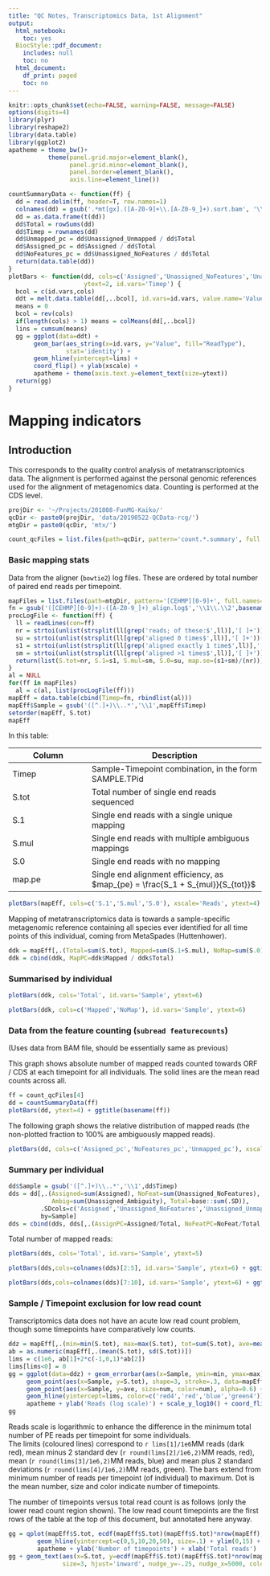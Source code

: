 ```yaml
---
title: "QC Notes, Transcriptomics Data, 1st Alignment"
output:
  html_notebook:
    toc: yes
  BiocStyle::pdf_document:
    includes: null
    toc: no
  html_document:
    df_print: paged
    toc: no
---
```


```r
knitr::opts_chunk$set(echo=FALSE, warning=FALSE, message=FALSE)
options(digits=4)
library(plyr)
library(reshape2)
library(data.table)
library(ggplot2)
apatheme = theme_bw()+
           theme(panel.grid.major=element_blank(),
                 panel.grid.minor=element_blank(),
                 panel.border=element_blank(),
                 axis.line=element_line())

countSummaryData <- function(ff) {
  dd = read.delim(ff, header=T, row.names=1)
  colnames(dd) = gsub('.*mt[gx].([A-Z0-9]+\\.[A-Z0-9_]+).sort.bam', '\\1', colnames(dd))
  dd = as.data.frame(t(dd))
  dd$Total = rowSums(dd)
  dd$Timep = rownames(dd)
  dd$Unmapped_pc = dd$Unassigned_Unmapped / dd$Total
  dd$Assigned_pc = dd$Assigned / dd$Total
  dd$NoFeatures_pc = dd$Unassigned_NoFeatures / dd$Total
  return(data.table(dd))
}
plotBars <- function(dd, cols=c('Assigned','Unassigned_NoFeatures','Unassigned_Unmapped'), xscale='Reads', 
                     ytext=2, id.vars='Timep') {
  bcol = c(id.vars,cols)
  ddt = melt.data.table(dd[,..bcol], id.vars=id.vars, value.name='Value', variable.name='ReadType')
  means = 0
  bcol = rev(cols)
  if(length(cols) > 1) means = colMeans(dd[,..bcol])
  lins = cumsum(means)
  gg = ggplot(data=ddt) + 
       geom_bar(aes_string(x=id.vars, y="Value", fill="ReadType"),
                stat='identity') + 
       geom_hline(yintercept=lins) +
       coord_flip() + ylab(xscale) +
       apatheme + theme(axis.text.y=element_text(size=ytext))
  return(gg)
}
```

# Mapping indicators

## Introduction

This corresponds to the quality control analysis of metatranscriptomics data.  The alignment is performed against the personal genomic references used for the alignment of metagenomics data.
Counting is performed at the CDS level.

```r
projDir <- '~/Projects/201808-FunMG-Kaiko/'
qcDir <- paste0(projDir, 'data/20190522-QCData-rcg/')
mtgDir = paste0(qcDir, 'mtx/')

count_qcFiles = list.files(path=qcDir, pattern='count.*.summary', full.names=T)
```

### Basic mapping stats

Data from the aligner (`bowtie2`) log files. These are ordered by total number of paired end reads per timepoint.
```r
mapFiles = list.files(path=mtgDir, pattern='[CEHMP][0-9]+', full.names=T)
fn = gsub('([CEHMP][0-9]+)-([A-Z0-9_]+)_align.log$','\\1\\.\\2',basename(mapFiles))
procLogFile <- function(ff) {
  ll = readLines(con=ff)
  nr = strtoi(unlist(strsplit(ll[grep('reads; of these:$',ll)],'[ ]+'))[1])
  su = strtoi(unlist(strsplit(ll[grep('aligned 0 times$',ll)],'[ ]+'))[2])
  s1 = strtoi(unlist(strsplit(ll[grep('aligned exactly 1 time$',ll)],'[ ]+'))[2])
  sm = strtoi(unlist(strsplit(ll[grep('aligned >1 times$',ll)],'[ ]+'))[2])
  return(list(S.tot=nr, S.1=s1, S.mul=sm, S.0=su, map.se=(s1+sm)/(nr)))
}
al = NULL
for(ff in mapFiles)
  al = c(al, list(procLogFile(ff)))
mapEff = data.table(cbind(Timep=fn, rbindlist(al)))
mapEff$Sample = gsub('([^.]+)\\..*','\\1',mapEff$Timep)
setorder(mapEff, S.tot)
mapEff
```

In this table:

Column  | Description
------- | ---------------
Timep   | Sample-Timepoint combination, in the form SAMPLE.TPid
S.tot   | Total number of single end reads sequenced
S.1     | Single end reads with a single unique mapping
S.mul   | Single end reads with multiple ambiguous mappings
S.0     | Single end reads with no mapping
map.pe  | Single end alignment efficiency, as $map_{pe} = \frac{S_1 + S_{mul}}{S_{tot}}$


```r
plotBars(mapEff, cols=c('S.1','S.mul','S.0'), xscale='Reads', ytext=4) + ggtitle('Raw alignment numbers')
```

Mapping of metatranscriptomics data is towards a sample-specific metagenomic reference containing all species ever identified for all time points of this individual, coming from MetaSpades (Huttenhower).

```r
ddk = mapEff[,.(Total=sum(S.tot), Mapped=sum(S.1+S.mul), NoMap=sum(S.0), Effic=mean(map.se)), by=Sample]
ddk = cbind(ddk, MapPC=ddk$Mapped / ddk$Total)
```

### Summarised by individual

```r
plotBars(ddk, cols='Total', id.vars='Sample', ytext=6)
```

```r
plotBars(ddk, cols=c('Mapped','NoMap'), id.vars='Sample', ytext=6)
```


### Data from the feature counting (`subread featurecounts`)

(Uses data from BAM file, should be essentially same as previous)

This graph shows absolute number of mapped reads counted towards ORF / CDS at each timepoint for all individuals. The solid lines are the mean read counts across all.
```r
ff = count_qcFiles[4]
dd = countSummaryData(ff)
plotBars(dd, ytext=4) + ggtitle(basename(ff))
```

The following graph shows the relative distribution of mapped reads (the non-plotted fraction to 100% are ambiguously mapped reads).
```r
plotBars(dd, cols=c('Assigned_pc','NoFeatures_pc','Unmapped_pc'), xscale='Fraction', ytext=4) + ggtitle(basename(ff))
```

### Summary per individual

```r
dd$Sample = gsub('([^.]+)\\..*','\\1',dd$Timep)
dds = dd[,.(Assigned=sum(Assigned), NoFeat=sum(Unassigned_NoFeatures), NoMap=sum(Unassigned_Unmapped), 
            Ambig=sum(Unassigned_Ambiguity), Total=base::sum(.SD)),
         .SDcols=c('Assigned','Unassigned_NoFeatures','Unassigned_Unmapped','Unassigned_Ambiguity'),
         by=Sample]
dds = cbind(dds, dds[,.(AssignPC=Assigned/Total, NoFeatPC=NoFeat/Total, NoMapPC=NoMap/Total, AmbigPC=Ambig/Total)])
```

Total number of mapped reads:
```r
plotBars(dds, cols='Total', id.vars='Sample', ytext=5)
```

```r
plotBars(dds,cols=colnames(dds)[2:5], id.vars='Sample', ytext=6) + ggtitle('Total per individual')
```

```r
plotBars(dds,cols=colnames(dds)[7:10], id.vars='Sample', ytext=6) + ggtitle('Fraction per individual')
```

### Sample / Timepoint exclusion for low read count

Transcriptomics data does not have an acute low read count problem, though some timepoints have comparatively low counts.
```r
ddz = mapEff[,.(min=min(S.tot), max=max(S.tot), tot=sum(S.tot), ave=mean(S.tot), num=.N), by=Sample]
ab = as.numeric(mapEff[,.(mean(S.tot), sd(S.tot))])
lims = c(1e6, ab[1]+2*c(-1,0,1)*ab[2])
lims[lims<0] = 0
gg = ggplot(data=ddz) + geom_errorbar(aes(x=Sample, ymin=min, ymax=max), size=.1) + 
     geom_point(aes(x=Sample, y=S.tot), shape=3, stroke=.3, data=mapEff) +
     geom_point(aes(x=Sample, y=ave, size=num, color=num), alpha=0.6) +
     geom_hline(yintercept=lims, color=c('red4','red','blue','green4')) +
     apatheme + ylab('Reads (log scale)') + scale_y_log10() + coord_flip()
gg
```

Reads scale is logarithmic to enhance the difference in the minimum total number of PE reads per timepoint for some individuals.  
The limits (coloured lines) correspond to `r lims[1]/1e6`MM reads (dark red), mean minus 2 standard dev (`r round(lims[2]/1e6,2)`MM reads, red), mean (`r round(lims[3]/1e6,2)`MM reads, blue) and mean plus 2 standard deviations (`r round(lims[4]/1e6,2)`MM reads, green).
The bars extend from minimum number of reads per timepoint (of individual) to maximum.  Dot is the mean number, size and color indicate number of timepoints.

The number of timepoints versus total read count is as follows (only the lower read count region shown).
The low read count timepoints are the first rows of the table at the top of this document, but annotated here anyway.
```r
gg = qplot(mapEff$S.tot, ecdf(mapEff$S.tot)(mapEff$S.tot)*nrow(mapEff), geom='step') +
        geom_hline(yintercept=c(0,5,10,20,50), size=.1) + ylim(0,15) + xlim(0,2e6) +
        apatheme + ylab('Number of timepoints') + xlab('Total reads')
gg + geom_text(aes(x=S.tot, y=ecdf(mapEff$S.tot)(mapEff$S.tot)*nrow(mapEff), label=Timep), data=mapEff, 
               size=3, hjust='inward', nudge_y=-.25, nudge_x=5000, color='blue3')
```


